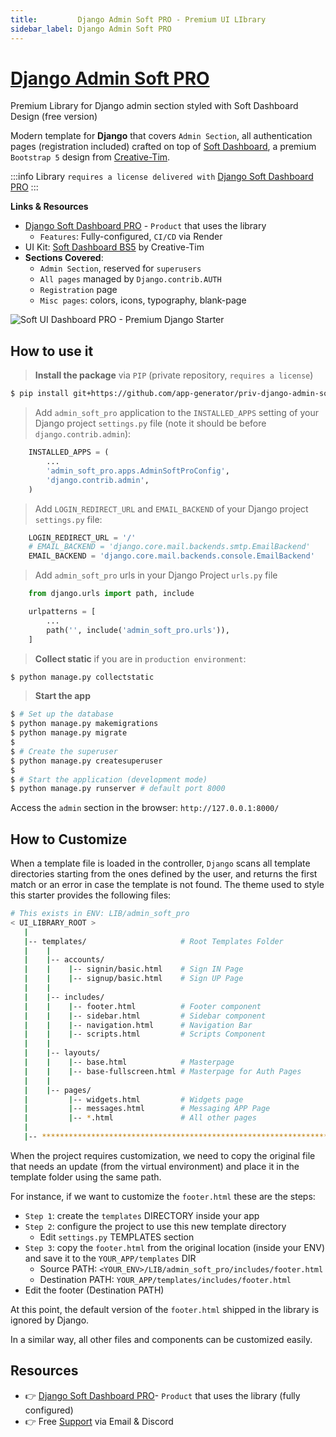 ```yaml
---
title:         Django Admin Soft PRO - Premium UI LIbrary
sidebar_label: Django Admin Soft PRO
---
```


# [Django Admin Soft PRO](https://appseed.us/product/soft-ui-dashboard-pro/django/) 

<SubHeading>Premium Library for Django admin section styled with Soft Dashboard Design (free version)</SubHeading>

Modern template for **Django** that covers `Admin Section`, all authentication pages (registration included) crafted on top of [Soft Dashboard](https://appseed.us/product/soft-ui-dashboard/django/), 
a premium `Bootstrap 5` design from [Creative-Tim](https://www.creative-tim.com/?AFFILIATE=128200).

:::info Library ` requires a license delivered with ` [Django Soft Dashboard PRO](https://appseed.us/product/soft-ui-dashboard-pro/django/)
:::

**Links & Resources**

- [Django Soft Dashboard PRO](/products/django-dashboards/soft-ui-dashboard-pro/) - `Product` that uses the library
  - `Features`: Fully-configured, `CI/CD` via Render
- UI Kit: [Soft Dashboard BS5](https://www.creative-tim.com/product/soft-ui-dashboard-pro?AFFILIATE=128200) by Creative-Tim
- **Sections Covered**: 
  - `Admin Section`, reserved for `superusers`
  - `All pages` managed by `Django.contrib.AUTH`
  - `Registration` page
  - `Misc pages`: colors, icons, typography, blank-page 
  

![Soft UI Dashboard PRO - Premium Django Starter](https://user-images.githubusercontent.com/51070104/215729645-658632c1-1eec-4abc-baaa-f1d3deca29ad.png)


## How to use it

> **Install the package** via `PIP` (private repository, `requires a license`)

```bash
$ pip install git+https://github.com/app-generator/priv-django-admin-soft-pro.git
```

> Add `admin_soft_pro` application to the `INSTALLED_APPS` setting of your Django project `settings.py` file (note it should be before `django.contrib.admin`):

```python
    INSTALLED_APPS = (
        ...
        'admin_soft_pro.apps.AdminSoftProConfig',
        'django.contrib.admin',
    )
```


> Add `LOGIN_REDIRECT_URL` and `EMAIL_BACKEND` of your Django project `settings.py` file:

```python
    LOGIN_REDIRECT_URL = '/'
    # EMAIL_BACKEND = 'django.core.mail.backends.smtp.EmailBackend'
    EMAIL_BACKEND = 'django.core.mail.backends.console.EmailBackend'
```


> Add `admin_soft_pro` urls in your Django Project `urls.py` file

```python
    from django.urls import path, include

    urlpatterns = [
        ...
        path('', include('admin_soft_pro.urls')),
    ]
```


> **Collect static** if you are in `production environment`:

```bash
$ python manage.py collectstatic
```

> **Start the app**

```bash
$ # Set up the database
$ python manage.py makemigrations
$ python manage.py migrate
$
$ # Create the superuser
$ python manage.py createsuperuser
$
$ # Start the application (development mode)
$ python manage.py runserver # default port 8000
```

Access the `admin` section in the browser: `http://127.0.0.1:8000/`


## How to Customize 

When a template file is loaded in the controller, `Django` scans all template directories starting from the ones defined by the user, and returns the first match or an error in case the template is not found. 
The  theme used to style this starter provides the following files: 

```bash
# This exists in ENV: LIB/admin_soft_pro
< UI_LIBRARY_ROOT >                      
   |
   |-- templates/                     # Root Templates Folder 
   |    |          
   |    |-- accounts/       
   |    |    |-- signin/basic.html    # Sign IN Page
   |    |    |-- signup/basic.html    # Sign UP Page
   |    |
   |    |-- includes/       
   |    |    |-- footer.html          # Footer component
   |    |    |-- sidebar.html         # Sidebar component
   |    |    |-- navigation.html      # Navigation Bar
   |    |    |-- scripts.html         # Scripts Component
   |    |
   |    |-- layouts/       
   |    |    |-- base.html            # Masterpage
   |    |    |-- base-fullscreen.html # Masterpage for Auth Pages
   |    |
   |    |-- pages/       
   |         |-- widgets.html         # Widgets page
   |         |-- messages.html        # Messaging APP Page
   |         |-- *.html               # All other pages
   |    
   |-- ************************************************************************
```

When the project requires customization, we need to copy the original file that needs an update (from the virtual environment) and place it in the template folder using the same path. 

For instance, if we want to customize the `footer.html` these are the steps:

- `Step 1`: create the `templates` DIRECTORY inside your app 
- `Step 2`: configure the project to use this new template directory
  - Edit `settings.py` TEMPLATES section 
- `Step 3`: copy the `footer.html` from the original location (inside your ENV) and save it to the `YOUR_APP/templates` DIR
  - Source PATH: `<YOUR_ENV>/LIB/admin_soft_pro/includes/footer.html`
  - Destination PATH: `YOUR_APP/templates/includes/footer.html`
- Edit the footer (Destination PATH)    

At this point, the default version of the `footer.html` shipped in the library is ignored by Django.

In a similar way, all other files and components can be customized easily.


## Resources

- 👉 [Django Soft Dashboard PRO](https://appseed.us/product/soft-ui-dashboard-pro/django/)- `Product` that uses the library (fully configured)
- 👉 Free [Support](https://appseed.us/support/) via Email & Discord
